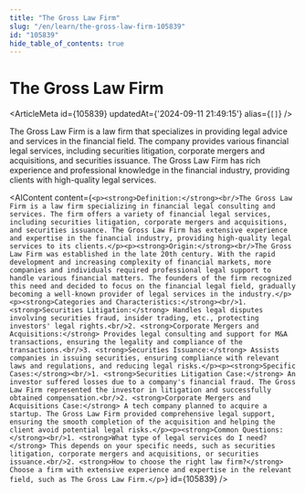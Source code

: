 ```yaml
---
title: "The Gross Law Firm"
slug: "/en/learn/the-gross-law-firm-105839"
id: "105839"
hide_table_of_contents: true
---
```



# The Gross Law Firm

<ArticleMeta id={105839} updatedAt={'2024-09-11 21:49:15'} alias={`[]`} />
<div className='border-solid border-b border-t-0 my-4 border-[var(--ifm-color-gray-300)]' />

The Gross Law Firm is a law firm that specializes in providing legal advice and services in the financial field. The company provides various financial legal services, including securities litigation, corporate mergers and acquisitions, and securities issuance. The Gross Law Firm has rich experience and professional knowledge in the financial industry, providing clients with high-quality legal services.

<AIContent content={`<p><strong>Definition:</strong><br/>The Gross Law Firm is a law firm specializing in financial legal consulting and services. The firm offers a variety of financial legal services, including securities litigation, corporate mergers and acquisitions, and securities issuance. The Gross Law Firm has extensive experience and expertise in the financial industry, providing high-quality legal services to its clients.</p><p><strong>Origin:</strong><br/>The Gross Law Firm was established in the late 20th century. With the rapid development and increasing complexity of financial markets, more companies and individuals required professional legal support to handle various financial matters. The founders of the firm recognized this need and decided to focus on the financial legal field, gradually becoming a well-known provider of legal services in the industry.</p><p><strong>Categories and Characteristics:</strong><br/>1. <strong>Securities Litigation:</strong> Handles legal disputes involving securities fraud, insider trading, etc., protecting investors' legal rights.<br/>2. <strong>Corporate Mergers and Acquisitions:</strong> Provides legal consulting and support for M&A transactions, ensuring the legality and compliance of the transactions.<br/>3. <strong>Securities Issuance:</strong> Assists companies in issuing securities, ensuring compliance with relevant laws and regulations, and reducing legal risks.</p><p><strong>Specific Cases:</strong><br/>1. <strong>Securities Litigation Case:</strong> An investor suffered losses due to a company's financial fraud. The Gross Law Firm represented the investor in litigation and successfully obtained compensation.<br/>2. <strong>Corporate Mergers and Acquisitions Case:</strong> A tech company planned to acquire a startup. The Gross Law Firm provided comprehensive legal support, ensuring the smooth completion of the acquisition and helping the client avoid potential legal risks.</p><p><strong>Common Questions:</strong><br/>1. <strong>What type of legal services do I need?</strong> This depends on your specific needs, such as securities litigation, corporate mergers and acquisitions, or securities issuance.<br/>2. <strong>How to choose the right law firm?</strong> Choose a firm with extensive experience and expertise in the relevant field, such as The Gross Law Firm.</p>`} id={105839} />
